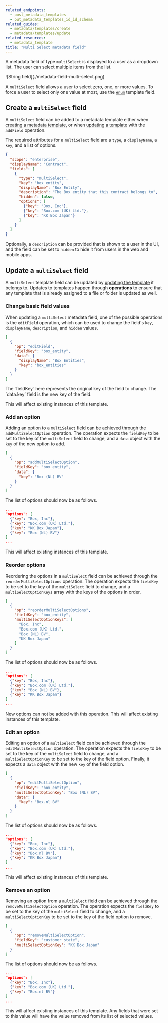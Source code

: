```yaml
---
related_endpoints:
  - post_metadata_templates
  - put_metadata_templates_id_id_schema
related_guides:
  - metadata/templates/create
  - metadata/templates/update
related_resources:
  - metadata_template
title: "Multi Select metadata field"
---
```

A metadata field of type `multiSelect` is displayed to a user as a dropdown
list. The user can select multiple items from the list.

<ImageFrame border center shadow width='400'>
  ![String field](./metadata-field-multi-select.png)

</ImageFrame>

<Message notice>

A `multiSelect` field allows a user to select zero, one, or more values. To force
a user to select only one value at most, use the [`enum`][g_enum_field] template
field.

</Message>

## Create a `multiSelect` field

A `multiSelect` field can be added to a metadata template either when [creating
a metadata template][g_create_template], or when [updating a
template][g_update_template] with the `addField` operation.

The required attributes for a `multiSelect` field are a `type`, a `displayName`,
a `key`, and a list of options.

```json
{
  "scope": "enterprise",
  "displayName": "Contract",
  "fields": [
    {
      "type": "multiSelect",
      "key": "box_entity",
      "displayName": "Box Entity",
      "description": "The Box entity that this contract belongs to",
      "hidden": false,
      "options": [
        {"key": "Box, Inc"},
        {"key": "Box.com (UK) Ltd."},
        {"key": "KK Box Japan"}
      ]
    }
  ]
}
```

Optionally, a `description` can be provided that is shown to a user in the UI,
and the field can be set to `hidden` to hide it from users in the web and mobile
apps.

## Update a `multiSelect` field

A `multiSelect` template field can be updated by [updating the
template][g_update_template] it belongs to. Updates to templates happen through
**operations** to ensure that any template that is already assigned to a file or
folder is updated as well.

### Change basic field values

When updating a `multiSelect` metadata field, one of the possible operations is
the `editField` operation, which can be used to change the field's `key`,
`displayName`, `description`, and `hidden` values.

```json
[
  {
    "op": "editField",
    "fieldKey": "box_entity",
    "data": {
      "displayName": "Box Entities",
      "key": "box_entities"
    }
  }
]
```

<Message>
  The `fieldKey` here represents the original key of the field to change. The
  `data.key` field is the new key of the field.
</Message>

<Message warning>

This will affect existing instances of this template.

</Message>

### Add an option

Adding an option to a `multiSelect` field can be achieved through the
`addMultiSelectOption` operation. The operation expects the `fieldKey` to be set
to the key of the `multiSelect` field to change, and a `data` object with the
`key` of the new option to add.

```json
[
  {
    "op": "addMultiSelectOption",
    "fieldKey": "box_entity",
    "data": {
      "key": "Box (NL) BV"
    }
  }
]
```

The list of options should now be as follows.

```json
...
"options": [
  {"key": "Box, Inc"},
  {"key": "Box.com (UK) Ltd."},
  {"key": "KK Box Japan"},
  {"key": "Box (NL) BV"}
]
...
```

<Message warning>

This will affect existing instances of this template.

</Message>

### Reorder options

Reordering the options in a `multiSelect` field can be achieved through the
`reorderMultiSelectOptions` operation. The operation expects the `fieldKey` to
be set to the key of the `multiSelect` field to change, and a
`multiSelectOptionKeys` array with the keys of the options in order.

```json
[
  {
    "op": "reorderMultiSelectOptions",
    "fieldKey": "box_entity",
    "multiSelectOptionKeys": [
      "Box, Inc",
      "Box.com (UK) Ltd.",
      "Box (NL) BV",
      "KK Box Japan"
    ]
  }
]
```

The list of options should now be as follows.

```json
...
"options": [
  {"key": "Box, Inc"},
  {"key": "Box.com (UK) Ltd."},
  {"key": "Box (NL) BV"},
  {"key": "KK Box Japan"}
]
...
```

<Message warning>

New options can not be added with this operation. This will affect existing
instances of this template.

</Message>

### Edit an option

Editing an option of a `multiSelect` field can be achieved through the
`editMultiSelectOption` operation. The operation expects the `fieldKey` to be
set  to the key of the `multiSelect` field to change, and a
`multiSelectOptionKey` to be set to the key of the field option. Finally, it
expects a `data` object with the new `key` of the field option.

```json
[
  {
    "op": "editMultiSelectOption",
    "fieldKey": "box_entity",
    "multiSelectOptionKey": "Box (NL) BV",
    "data": {
      "key": "Box.nl BV"
    }
  }
]
```

The list of options should now be as follows.

```json
...
"options": [
  {"key": "Box, Inc"},
  {"key": "Box.com (UK) Ltd."},
  {"key": "Box.nl BV"},
  {"key": "KK Box Japan"}
]
...
```

<Message warning>

This will affect existing instances of this template.

</Message>

### Remove an option

Removing an option from a `multiSelect` field can be achieved through the
`removeMultiSelectOption` operation. The operation expects the `fieldKey` to be set
to the key of the `multiSelect` field to change, and a `multiSelectOptionKey`
to be set to the key of the field option to remove.

```json
[
  {
    "op": "removeMultiSelectOption",
    "fieldKey": "customer_state",
    "multiSelectOptionKey": "KK Box Japan"
  }
]
```

The list of options should now be as follows.

```json
...
"options": [
  {"key": "Box, Inc"},
  {"key": "Box.com (UK) Ltd."},
  {"key": "Box.nl BV"}
]
...
```

<Message warning>

This will affect existing instances of this template. Any fields that were set
to this value will have the value removed from its list of selected values.

</Message>

[g_create_template]: g://metadata/templates/create
[g_update_template]: g://metadata/templates/update
[g_enum_field]: g://metadata/fields/enum
